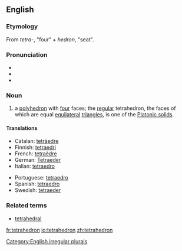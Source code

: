 {{wikipedia}}

==English==

===Etymology===
From {{Gr.}} ''tetra-'', "four" + ''hedron'', "seat".

===Pronunciation===
*{{AHD|/tĕtrəhē'drən/}}
*{{IPA|/tɛtrəˈhiːdrən/}}
*{{SAMPA|/tE.tr@."hi.dr@n/}}

===Noun===
{{en-noun|pl2=tetrahedra}}

#{{geometry}} a [[polyhedron]] with [[four]] faces; the [[regular]] tetrahedron, the faces of which are equal [[equilateral]] [[triangle]]s, is one of the [[Platonic solid]]s.

====Translations====
{{top}}
*Catalan: [[tetràedre]] {{m}}
*Finnish: [[tetraedri]]
*French: [[tetraèdre]] {{m}}
*German: [[Tetraeder]] {{n}}
*Italian: [[tetraedro]] {{m}}
{{mid}}
*Portuguese: [[tetraedro]] {{m}}
*Spanish: [[tetraedro]] {{m}}
*Swedish: [[tetraeder]] {{c}}
{{bottom}}

===Related terms===
*[[tetrahedral]]

[[Category:English irregular plurals]]

[[fr:tetrahedron]]
[[io:tetrahedron]]
[[zh:tetrahedron]]